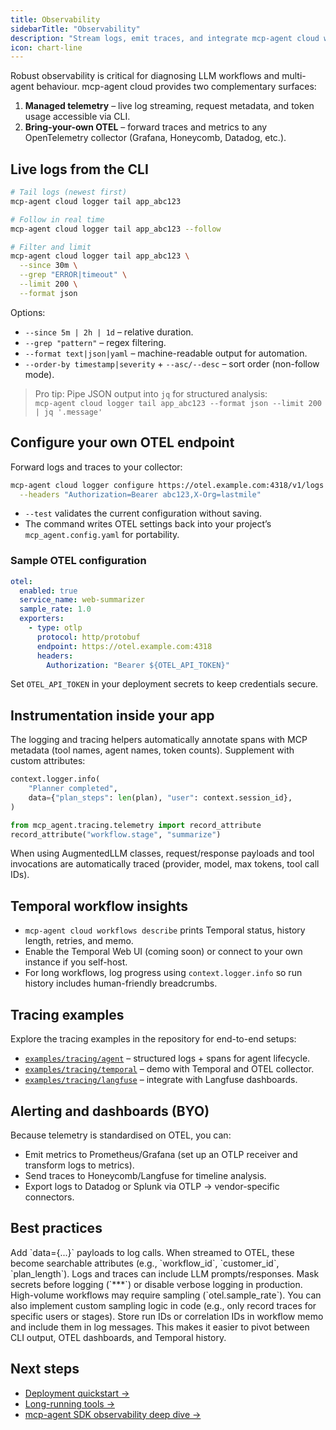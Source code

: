 ```yaml
---
title: Observability
sidebarTitle: "Observability"
description: "Stream logs, emit traces, and integrate mcp-agent cloud with your OTEL stack"
icon: chart-line
---
```


Robust observability is critical for diagnosing LLM workflows and multi-agent behaviour. mcp-agent cloud provides two complementary surfaces:

1. **Managed telemetry** – live log streaming, request metadata, and token usage accessible via CLI.
2. **Bring-your-own OTEL** – forward traces and metrics to any OpenTelemetry collector (Grafana, Honeycomb, Datadog, etc.).

## Live logs from the CLI

```bash
# Tail logs (newest first)
mcp-agent cloud logger tail app_abc123

# Follow in real time
mcp-agent cloud logger tail app_abc123 --follow

# Filter and limit
mcp-agent cloud logger tail app_abc123 \
  --since 30m \
  --grep "ERROR|timeout" \
  --limit 200 \
  --format json
```

Options:

- `--since 5m | 2h | 1d` – relative duration.
- `--grep "pattern"` – regex filtering.
- `--format text|json|yaml` – machine-readable output for automation.
- `--order-by timestamp|severity` + `--asc/--desc` – sort order (non-follow mode).

> Pro tip: Pipe JSON output into `jq` for structured analysis:  
> `mcp-agent cloud logger tail app_abc123 --format json --limit 200 | jq '.message'`

## Configure your own OTEL endpoint

Forward logs and traces to your collector:

```bash
mcp-agent cloud logger configure https://otel.example.com:4318/v1/logs \
  --headers "Authorization=Bearer abc123,X-Org=lastmile"
```

- `--test` validates the current configuration without saving.
- The command writes OTEL settings back into your project’s `mcp_agent.config.yaml` for portability.

### Sample OTEL configuration

```yaml mcp_agent.config.yaml
otel:
  enabled: true
  service_name: web-summarizer
  sample_rate: 1.0
  exporters:
    - type: otlp
      protocol: http/protobuf
      endpoint: https://otel.example.com:4318
      headers:
        Authorization: "Bearer ${OTEL_API_TOKEN}"
```

Set `OTEL_API_TOKEN` in your deployment secrets to keep credentials secure.

## Instrumentation inside your app

The logging and tracing helpers automatically annotate spans with MCP metadata (tool names, agent names, token counts). Supplement with custom attributes:

```python
context.logger.info(
    "Planner completed",
    data={"plan_steps": len(plan), "user": context.session_id},
)

from mcp_agent.tracing.telemetry import record_attribute
record_attribute("workflow.stage", "summarize")
```

When using AugmentedLLM classes, request/response payloads and tool invocations are automatically traced (provider, model, max tokens, tool call IDs).

## Temporal workflow insights

- `mcp-agent cloud workflows describe` prints Temporal status, history length, retries, and memo.
- Enable the Temporal Web UI (coming soon) or connect to your own instance if you self-host.
- For long workflows, log progress using `context.logger.info` so run history includes human-friendly breadcrumbs.

## Tracing examples

Explore the tracing examples in the repository for end-to-end setups:

- [`examples/tracing/agent`](https://github.com/lastmile-ai/mcp-agent/tree/main/examples/tracing/agent) – structured logs + spans for agent lifecycle.
- [`examples/tracing/temporal`](https://github.com/lastmile-ai/mcp-agent/tree/main/examples/tracing/temporal) – demo with Temporal and OTEL collector.
- [`examples/tracing/langfuse`](https://github.com/lastmile-ai/mcp-agent/tree/main/examples/tracing/langfuse) – integrate with Langfuse dashboards.

## Alerting and dashboards (BYO)

Because telemetry is standardised on OTEL, you can:

- Emit metrics to Prometheus/Grafana (set up an OTLP receiver and transform logs to metrics).
- Send traces to Honeycomb/Langfuse for timeline analysis.
- Export logs to Datadog or Splunk via OTLP → vendor-specific connectors.

## Best practices

<AccordionGroup>
  <Accordion title="Include contextual metadata">
    Add `data={...}` payloads to log calls. When streamed to OTEL, these become searchable attributes (e.g., `workflow_id`, `customer_id`, `plan_length`).
  </Accordion>
  <Accordion title="Avoid sensitive content">
    Logs and traces can include LLM prompts/responses. Mask secrets before logging (`***`) or disable verbose logging in production.
  </Accordion>
  <Accordion title="Sample appropriately">
    High-volume workflows may require sampling (`otel.sample_rate`). You can also implement custom sampling logic in code (e.g., only record traces for specific users or stages).
  </Accordion>
  <Accordion title="Correlate runs">
    Store run IDs or correlation IDs in workflow memo and include them in log messages. This makes it easier to pivot between CLI output, OTEL dashboards, and Temporal history.
  </Accordion>
</AccordionGroup>

## Next steps

- [Deployment quickstart →](/cloud/deployment-quickstart)
- [Long-running tools →](/cloud/mcp-agent-cloud/long-running-tools)
- [mcp-agent SDK observability deep dive →](/mcp-agent-sdk/advanced/observability)
